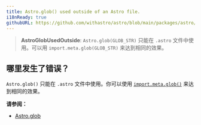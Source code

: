 ```yaml
---
title: Astro.glob() used outside of an Astro file.
i18nReady: true
githubURL: https://github.com/withastro/astro/blob/main/packages/astro/src/core/errors/errors-data.ts
---
```


> **AstroGlobUsedOutside**: `Astro.glob(GLOB_STR)` 只能在 `.astro` 文件中使用。可以用 `import.meta.glob(GLOB_STR)` 来达到相同的效果。

## 哪里发生了错误？

`Astro.glob()` 只能在 `.astro` 文件中使用。你可以使用 [`import.meta.glob()`](https://vitejs.dev/guide/features.html#glob-import) 来达到相同的效果。

**请参阅：**
- [Astro.glob](/zh-cn/reference/api-reference/#astroglob)
